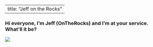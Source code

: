 
---
title: "Jeff on the Rocks"
---

### Hi everyone, I'm Jeff (OnTheRocks) and I'm at your service. What'll it be?

![](/Users/christineiyer/jeffontherocks/JeffFolder/jeffontherocks/bar.jpg)
